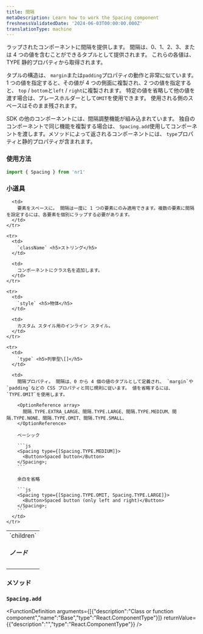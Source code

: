 ```yaml
---
title: 間隔
metaDescription: Learn how to work the Spacing component
freshnessValidatedDate: '2024-06-03T00:00:00.000Z'
translationType: machine
---
```


ラップされたコンポーネントに間隔を提供します。 間隔は、0、1、2、3、または 4 つの値を含むことができるタプルとして提供されます。 これらの各値は、TYPE 静的プロパティから取得されます。

タプルの構造は、 `margin`または`padding`プロパティの動作と非常に似ています。1 つの値を指定すると、その値が 4 つの側面に複製され、2 つの値を指定すると、 `top` / `bottom`と`left` / `right`に複製されます。 特定の値を省略して他の値を渡す場合は、プレースホルダーとして`OMIT`を使用できます。 使用される側のスペースはそのまま残されます。

SDK の他のコンポーネントには、間隔調整機能が組み込まれています。 独自のコンポーネントで同じ機能を複製する場合は、 `Spacing.add`使用してコンポーネントを渡します。メソッドによって返されるコンポーネントには、 `type`プロパティと静的プロパティが含まれます。

### 使用方法

```js
import { Spacing } from 'nr1'
```

### 小道具

<table>
  <tbody>
    <tr>
      <td>
        `children` <h5>ノード</h5>
      </td>

      <td>
        要素をスペースに。 間隔は一度に 1 つの要素にのみ適用できます。複数の要素に間隔を設定するには、各要素を個別にラップする必要があります。
      </td>
    </tr>

    <tr>
      <td>
        `className` <h5>ストリング</h5>
      </td>

      <td>
        コンポーネントにクラス名を追加します。
      </td>
    </tr>

    <tr>
      <td>
        `style` <h5>物体</h5>
      </td>

      <td>
        カスタム スタイル用のインライン スタイル。
      </td>
    </tr>

    <tr>
      <td>
        `type` <h5>列挙型\[]</h5>
      </td>

      <td>
        間隔プロパティ。 間隔は、0 から 4 個の値のタプルとして定義され、 `margin`や`padding`などの CSS プロパティと同じ規則に従います。 値を省略するには、 `TYPE.OMIT`を使用します。

        <OptionReference array>
          間隔.TYPE.EXTRA_LARGE、間隔.TYPE.LARGE、間隔.TYPE.MEDIUM、間隔.TYPE.NONE、間隔.TYPE.OMIT、間隔.TYPE.SMALL、
        </OptionReference>

        ベーシック

        ```js
        <Spacing type={[Spacing.TYPE.MEDIUM]}>
          <Button>Spaced button</Button>
        </Spacing>;            
        ```

        余白を省略

        ```js
        <Spacing type={[Spacing.TYPE.OMIT, Spacing.TYPE.LARGE]}>
          <Button>Spaced button (only left and right)</Button>
        </Spacing>; 
        ```
      </td>
    </tr>
  </tbody>
</table>

### メソッド

### `Spacing.add`

<FunctionDefinition
  arguments={[{"description":"Class or function component","name":"Base","type":"React.ComponentType"}]}
  returnValue={{"description":"","type":"React.ComponentType"}}
/>
